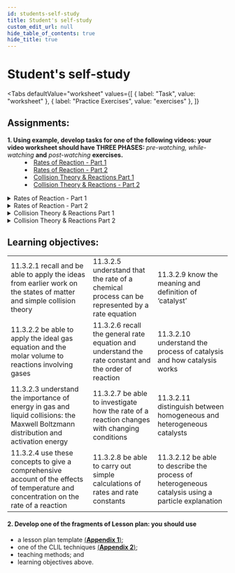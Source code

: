 ```yaml
---
id: students-self-study
title: Student's self-study
custom_edit_url: null
hide_table_of_contents: true
hide_title: true
---
```



<Theme kinetics />

# Student's self-study

<Tabs
  defaultValue="worksheet"
  values={[
    { label: "Task", value: "worksheet" },
    { label: "Practice Exercises", value: "exercises" },
  ]}
>

<TabItem value="worksheet">

## Assignments:

<dl>
  <dt>
    <strong>
      1. Using example, develop tasks for one of the following videos: your
      video worksheet should have THREE PHASES:
    </strong>
    <em> pre-watching, while-watching</em> <strong>and</strong> <em>
      post-watching
    </em> <strong>exercises.</strong>
  </dt>
  <dd>
    <li>
      <a href="#RatesofReactionPart1">Rates of Reaction - Part 1</a>
    </li>
    <li>
      <a href="#RatesofReactionPart2">Rates of Reaction - Part 2</a>
    </li>
    <li>
      <a href="#CollisionTheoryReactionsPart1">
        Collision Theory & Reactions Part 1
      </a>
    </li>
    <li>
      <a href="#CollisionTheoryReactionsPart2">
        Collision Theory & Reactions - Part 2
      </a>
    </li>
  </dd>
</dl>

<details>
  <summary id="RatesofReactionPart1">Rates of Reaction - Part 1</summary>
  <Player url="https://youtu.be/NhdtqnEfa9w" />
</details>
<details>
  <summary id="RatesofReactionPart2">Rates of Reaction - Part 2</summary>
  <Player url="https://youtu.be/ExHV_cFWYSM" />
</details>
<details>
  <summary id="CollisionTheoryReactionsPart1">
    Collision Theory & Reactions Part 1
  </summary>
  <Player url="https://youtu.be/SbapBWjDA74" />
</details>
<details>
  <summary id="CollisionTheoryReactionsPart2">
    Collision Theory & Reactions Part 2
  </summary>
  <Player url="https://youtu.be/8ZhhqALrfxQ" />
</details>

## Learning objectives:

<table>
  <tr>
    <td>
      11.3.2.1 recall and be able to apply the ideas from earlier work on the
      states of matter and simple collision theory
    </td>
    <td>
      11.3.2.5 understand that the rate of a chemical process can be represented
      by a rate equation
    </td>
    <td>11.3.2.9 know the meaning and definition of ‘catalyst’</td>
  </tr>
  <tr>
    <td>
      11.3.2.2 be able to apply the ideal gas equation and the molar volume to
      reactions involving gases
    </td>
    <td>
      11.3.2.6 recall the general rate equation and understand the rate constant
      and the order of reaction
    </td>
    <td>
      11.3.2.10 understand the process of catalysis and how catalysis works
    </td>
  </tr>
  <tr>
    <td>
      11.3.2.3 understand the importance of energy in gas and liquid collisions:
      the Maxwell Boltzmann distribution and activation energy
    </td>
    <td>
      11.3.2.7 be able to investigate how the rate of a reaction changes with
      changing conditions
    </td>
    <td>
      11.3.2.11 distinguish between homogeneous and heterogeneous catalysts
    </td>
  </tr>
  <tr>
    <td>
      11.3.2.4 use these concepts to give a comprehensive account of the effects
      of temperature and concentration on the rate of a reaction
    </td>
    <td>
      11.3.2.8 be able to carry out simple calculations of rates and rate
      constants
    </td>
    <td>
      11.3.2.12 be able to describe the process of heterogeneous catalysis using
      a particle explanation
    </td>
  </tr>
</table>

#### 2. Develop one of the fragments of Lesson plan: you should use

- a lesson plan template [(**Appendix 1**)](../appendix/1);
- one of the CLIL techniques [(**Appendix 2**)](../appendix/2);
- teaching methods; and
- learning objectives above.

</TabItem>

<TabItem value="exercises">
  <Frame src="https://learningapps.org/watch?v=pb15ebd5321" height="480px" />
</TabItem>

</Tabs>

